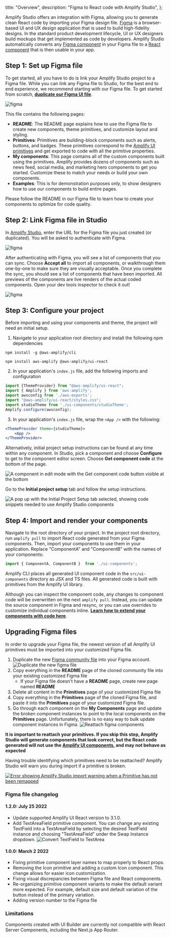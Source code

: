   title: "Overview",
  description: "Figma to React code with Amplify Studio",
};

Amplify Studio offers an integration with Figma, allowing you to generate clean React code by importing your Figma design file. [Figma](https://figma.com/) is a browser-based UI and UX design application that is used to build high-fidelity designs. In the standard product development lifecycle, UI or UX designers build mockups that get implemented as code by developers. Amplify Studio automatically converts any [Figma component](https://help.figma.com/hc/en-us/articles/360038662654-Guide-to-Components-in-Figma) in your Figma file to a [React component](https://reactjs.org/docs/components-and-props.html) that is then usable in your app.

## Step 1: Set up Figma file

To get started, all you have to do is link your Amplify Studio project to a Figma file. While you can link any Figma file to Studio, for the best end to end experience, we recommend starting with our Figma file. To get started from scratch, **[duplicate our Figma UI file](https://www.figma.com/community/file/1047600760128127424)**.

![figma](/images/console/ui-figma-file.png)

This file contains the following pages:

- **README**: The README page explains how to use the Figma file to create new components, theme primitives, and customize layout and styling.
- **Primitives**: Primitives are building-block components such as alerts, buttons, and badges. These primitives correspond to the [Amplify UI primitives](https://ui.docs.amplify.aws/react/components) and get exported to code with all the primitive properties.
- **My components**: This page contains all of the custom components built using the primitives. Amplify provides dozens of components such as news feed, social media, and marketing hero components to get you started. Customize these to match your needs or build your own components.
- **Examples**: This is for demonstration purposes only, to show designers how to use our components to build entire pages.

Please follow the README in our Figma file to learn how to create your components to optimize for code quality.

## Step 2: Link Figma file in Studio

In [Amplify Studio](/console/adminui/start/#logging-in-and-creating-an-app), enter the URL for the Figma file you just created (or duplicated). You will be asked to authenticate with Figma.

![figma](/images/console/ui-figma-to-studio.png)

After authenticating with Figma, you will see a list of components that you can sync. Choose **Accept all** to import all components, or walkthrough them one-by-one to make sure they are visually acceptable. Once you complete the sync, you should see a list of components that have been imported. All previews of the components are live renders of the actual coded components. Open your dev tools inspector to check it out!

![figma](/images/console/ui-figma-sync.png)

## Step 3: Configure your project

Before importing and using your components and theme, the project will need an initial setup. 

1. Navigate to your application root directory and install the following npm dependencies

```
npm install -g @aws-amplify/cli
```

```
npm install aws-amplify @aws-amplify/ui-react
```

2. In your application's `index.js` file, add the following imports and configuration

```jsx
import {ThemeProvider} from "@aws-amplify/ui-react";
import { Amplify } from 'aws-amplify';
import awsconfig from './aws-exports';
import "@aws-amplify/ui-react/styles.css";
import studioTheme from './ui-components/studioTheme';
Amplify.configure(awsconfig);
```
3. In your application's `index.js` file, wrap the `<App />` with the following:

```jsx
<ThemeProvider theme={studioTheme}>
    <App />
</ThemeProvider>
```


Alternatively, initial project setup instructions can be found at any time within any component. In Studio, pick a component and choose **Configure** to get to the component editor screen. Choose **Get component code** at the bottom of the page.

![A component in edit mode with the Get component code button visible at the bottom](/images/studio/ui-setup1.png)

Go to the **Initial project setup** tab and follow the setup instructions.

![A pop up with the Initial Project Setup tab selected, showing code snippets needed to use Amplify Studio components](/images/studio/ui-setup2.png)

## Step 4: Import and render your components

Navigate to the root directory of your project. In the project root directory, run `amplify pull` to import React code generated from your Figma components. Then, import your components to use them in your application. Replace "ComponentA" and "ComponentB" with the names of your components:
```jsx
import { ComponentA, ComponentB }  from './ui-components';

```

Amplify CLI places all generated UI component code in the `src/ui-components` directory as JSX and TS files. All generated code is built with primitives from the Amplify UI library. 

Although you can inspect the component code, any changes to component code will be overwritten on the next `amplify pull`. Instead, you can update the source component in Figma and resync, or you can use overrides to customize individual components inline. **[Learn how to extend your components with code here](/console/uibuilder/override)**.



## Upgrading Figma files

In order to upgrade your Figma file, the newest version of all Amplify UI primitives must be imported into your customized Figma file.

1. Duplicate the new [Figma community file](https://www.figma.com/community/file/1047600760128127424) into your Figma account.
![Duplicate the new figma file](/images/console/ui-figma-file.png)
1. Copy everything in the **README** page of the cloned community file into your existing customized Figma file
    * If your Figma file doesn't have a **README** page, create new page named **README**
1. Delete all content in the **Primitives** page of your customized Figma file
1. Copy everything in the **Primitives** page of the cloned Figma file, and paste it into the **Primitives** page of your customized Figma file.
1. Go through each component on the **My Components** page and update the broken component instances to point to the local components on the **Primitives** page. Unfortunately, there is no easy way to bulk update component instances in Figma.
![Reattach figma components](/images/console/figma-upgrade-reattach.gif)

**It is important to reattach your primitives. If you skip this step, Amplify Studio will generate components that look correct, but the React code generated will not use the [Amplify UI components](https://ui.docs.amplify.aws), and may not behave as expected**

<Callout info>

Having trouble identifying which primitives need to be reattached? Amplify Studio will warn you during import if a primitive is broken.

[![Error showing Amplify Studio import warning when a Primitive has not been remapped](/images/console/ui-figma-import-error.png)](/images/console/ui-figma-import-error.png)

</Callout>

### Figma file changelog

#### 1.2.0: July 25 2022

* Update supported Amplify UI React version to 3.1.0.
* Add TextAreaField primitive component. You can change any existing TextField into a TextAreaField by selecting the desired TextField instance and choosing "TextAreaField" under the Swap Instance dropdown.
![Convert TextField to TextArea](/images/console/ui-figma-textfield-to-textarea.gif)

#### 1.0.0: March 2 2022

* Fixing primitive component layer names to map properly to React props.
* Removing the Icon primitive and adding a custom Icon component. This change allows for easier icon customization.
* Fixing visual discrepancies between Figma file and React components.
* Re-organizing primitive component variants to make the default variant more expected. For example, default size and default variation of the button instead of the primary variation.
* Adding version number to the Figma file

### Limitations

Components created with UI Builder are currently not compatible with React Server Components, including the Next.js App Router.